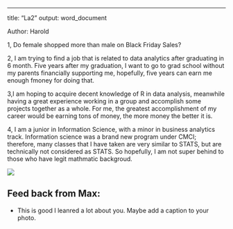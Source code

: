 ---
title: "La2"
output: word_document

Author: Harold


1, Do female shopped more than male on Black Friday Sales?

2, I am trying to find a job that is related to data analytics after graduating in 6 month. Five years after my graduation, I want to go to grad school without my parents financially supporting me, hopefully, five years can earn me enough fmoney for doing that.

3,I am hoping to acquire decent knowledge of R in data analysis, meanwhile having a great experience working in a group and accomplish some projects together as a whole. For me, the greatest accomplishment of my career would be earning tons of money, the more money the better it is.

4, I am a junior in Information Science, with a minor in business analytics track. Information science was a brand new program under CMCI; therefore, many classes that I have taken are very similar to STATS, but are technically not considered as STATS. So hopefully, I am not super behind to those who have legit mathmatic backgroud.


![](PIC.jpg)

## Feed back from Max:
* This is good I leanred a lot about you. Maybe add a caption to your photo.